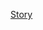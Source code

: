 {{WPSS-cat}}
{{Stub Category|article=[[短篇小說|短篇小說]]|newstub=Short-story-stub|category=短篇小说}}
{{CategoryTOC}}

[[Category:文學小作品|Story]]